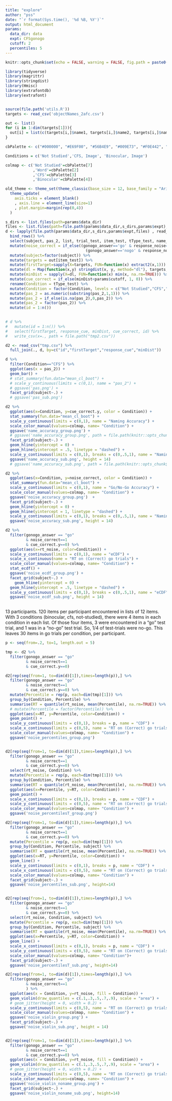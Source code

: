 ```yaml
---
title: "explore"
author: "pss"
date: "`r format(Sys.time(), '%d %B, %Y')`"
output: html_document
params:
  data_dir: data
  expt: CFSgonogo
  cutoff: 2
  percentiles: 5
---
```


```r
knitr::opts_chunk$set(echo = FALSE, warning = FALSE, fig.path = paste0(file.path('output','figures',params$expt),.Platform$file.sep))

library(tidyverse)
library(magrittr)
library(stringdist)
library(Hmisc)
library(extrafontdb)
library(extrafont)


source(file.path('utils.R'))
targets <- read_csv('objectNames_2afc.csv') 

out <- list()
for (i in 1:dim(targets[1])){
  out[i] = list(c(targets[i,]$name1, targets[i,]$name2, targets[i,]$name3, targets[i,]$name4, targets[i,]$name5, targets[i,]$name6, targets[i,]$name7, targets[i,]$name8, targets[i,]$name9, targets[i,]$name10))
}

cbPalette <- c("#000000", "#E69F00", "#56B4E9", "#009E73", "#F0E442", "#0072B2", "#D55E00", "#CC79A7")

Conditions = c('Not Studied','CFS, Image', 'Binocular, Image')

colmap <- c('Not Studied'=cbPalette[7]
            ,'Word'=cbPalette[2]
            ,'CFS'=cbPalette[3]
            ,'Binocular'=cbPalette[4])

old_theme <- theme_set(theme_classic(base_size = 12, base_family = "Arial")) +
  theme_update(
    axis.ticks = element_blank()
    , axis.line = element_line(size=1)
    , plot.margin=margin(rep(0,4))
  )

```


```r

s_dirs <- list.files(path=params$data_dir)
files <- list.files(path=file.path(params$data_dir,s_dirs,params$expt), pattern = ".csv")
d <- lapply(file.path(params$data_dir,s_dirs,params$expt,files) , read_csv) %>% 
  bind_rows() %>%
  select(subject, pas_2, list, trial_test, item_test, tType_test, name_test, gonogo_answer, response_cue, rt_cue, response_noise, rt_noise) %>%
  mutate(noise_correct = if_else((gonogo_answer=='go' & response_noise=='Return') |
                                   (gonogo_answer=='nogo' & response_noise!='Return'), 1, 0)) %>%
  mutate(subject=factor(subject)) %>%
  mutate(targets = out[item_test]) %>%
  mutate(firstTarget=sapply(X=targets, FUN=function(x) extract2(x,1))) %>%
  mutate(dl = Map(function(x,y) stringdist(x, y, method="dl"), targets, response_cue)) %>%
  mutate(minDist = sapply(X=dl, FUN=function(x) min(x, na.rm=TRUE))) %>%
  mutate(cue_correct = if_else(minDist<params$cutoff, 1, 0)) %>%
  rename(Condition = tType_test) %>%
  mutate(Condition = factor(Condition, levels = c("Not Studied","CFS","Binocular"))) %>%
  mutate(pas_2 = as.numeric(substring(pas_2,1,1))) %>%
  mutate(pas_2 = if_else(is.na(pas_2),0,pas_2)) %>%
  mutate(pas_2 = factor(pas_2)) %>%
  mutate(id = 1:n())
  

# d %>% 
#   mutate(id = 1:n()) %>%
#   select(firstTarget, response_cue, minDist, cue_correct, id) %>%
#   write_csv(x=., path = file.path("tmp2.csv"))

d2 <- read_csv("tmp.csv") %>%
  full_join(., d, by=c("id","firstTarget","response_cue","minDist"))


```


```r

d %>%
  filter(Condition=="CFS") %>%
  ggplot(aes(x = pas_2)) +
  geom_bar() +
  # stat_summary(fun.data="mean_cl_boot") +
  # scale_y_continuous(limits = c(0,1), name = "pas_2") +
  # ggsave('pas.png') +
  facet_grid(subject~.) +
  # ggsave('pas_sub.png')


```


```r


d2 %>%
  ggplot(aes(x=Condition, y=cue_correct.y, color = Condition)) +
  stat_summary(fun.data="mean_cl_boot") +
  scale_y_continuous(limits = c(0,1), name = "Naming Accuracy") +
  scale_color_manual(values=colmap, name= "Condition") +
  ggsave('name_accuracy_group.png') +
  # ggsave('name_accuracy_group.png', path = file.path(knitr::opts_chunk$get("fig.path"))) +
  facet_grid(subject~.) +
  geom_hline(yintercept = 0) +
  geom_hline(yintercept = .5, linetype = "dashed") +
  scale_y_continuous(limits = c(0,1), breaks = c(0,.5,1), name = "Naming Accuracy") +
  ggsave('name_accuracy_sub.png', height = 14)
  # ggsave('name_accuracy_sub.png', path = file.path(knitr::opts_chunk$get("fig.path")))


```

```r

d2 %>%
  ggplot(aes(x=Condition, y=noise_correct, color = Condition)) +
  stat_summary(fun.data="mean_cl_boot") +
  scale_y_continuous(limits = c(0,1), name = "Go/No-Go Accuracy") +
  scale_color_manual(values=colmap, name= "Condition") +
  ggsave('noise_accuracy_group.png')  +
  facet_grid(subject~.) +
  geom_hline(yintercept = 0) +
  geom_hline(yintercept = 1, linetype = "dashed") +
  scale_y_continuous(limits = c(0,1), breaks = c(0,.5,1), name = "Naming Accuracy") +
  ggsave('noise_accuracy_sub.png', height = 14) 

```



```r


d2 %>%
  filter(gonogo_answer == "go" 
         & noise_correct==1
         & cue_correct.y==0) %>%
  ggplot(aes(x=rt_noise, color=Condition)) +
  scale_y_continuous(limits = c(0,1), name = "eCDF") +
  scale_x_continuous(name = "RT on (Correct) go trials") +
  scale_color_manual(values=colmap, name= "Condition") +
  stat_ecdf() +
  ggsave('noise_ecdf_group.png') +
  facet_grid(subject~.) +
    geom_hline(yintercept = 0) +
  geom_hline(yintercept = .5, linetype = "dashed") +
  scale_y_continuous(limits = c(0,1), breaks = c(0,.5,1), name = "eCDF") +
  ggsave('noise_ecdf_sub.png', height = 14)
  


```

13 participants. 120 items per participant encountered in lists of 12 items. With 3 conditions (binocular, cfs, not-studied), there were 4 items in each condition in each list. Of those four items, 3 were encountered in a “go” test trial, and 1 was in a “no-go” test trial. So, 1/4 of test-trials were no-go. This leaves 30 items in go trials per condition, per participant.



```r

p <- seq(from=.2, to=1, length.out = 5)

tmp <- d2 %>%
  filter(gonogo_answer == "go" 
         & noise_correct==1
         & cue_correct.y==0)

d2[rep(seq(from=1, to=dim(d)[1]),times=length(p)),] %>%
  filter(gonogo_answer == "go" 
         & noise_correct==1
         & cue_correct.y==0) %>%
  mutate(Percentile = rep(p, each=dim(tmp)[1])) %>%
  group_by(Condition, Percentile) %>%
  summarise(RT = quantile(rt_noise, mean(Percentile), na.rm=TRUE)) %>%
  # mutate(Percentile = factor(Percentile)) %>%
  ggplot(aes(x=RT, y=Percentile, color=Condition)) +
  geom_point() +
  scale_y_continuous(limits = c(0,1), breaks = p, name = "CDF") +
  scale_x_continuous(limits = c(0,5), name = "RT on (Correct) go trials") +
  scale_color_manual(values=colmap, name= "Condition") +
  ggsave('noise_percentiles_group.png') 


d2[rep(seq(from=1, to=dim(d)[1]),times=length(p)),] %>%
  filter(gonogo_answer == "go" 
         & noise_correct==1
         & cue_correct.y==0) %>%
  select(rt_noise, Condition) %>%
  mutate(Percentile = rep(p, each=dim(tmp)[1])) %>%
  group_by(Condition, Percentile) %>%
  summarise(RT = quantile(rt_noise, mean(Percentile), na.rm=TRUE)) %>%
  ggplot(aes(x=Percentile, y=RT, color=Condition)) +
  geom_point() +
  scale_x_continuous(limits = c(0,1), breaks = p, name = "CDF") +
  scale_y_continuous(limits = c(0,5), name = "RT on (Correct) go trials") +
  scale_color_manual(values=colmap, name= "Condition") +
  ggsave('noise_percentilesT_group.png') 


```

```r

d2[rep(seq(from=1, to=dim(d)[1]),times=length(p)),] %>%
  filter(gonogo_answer == "go" 
         & noise_correct==1
         & cue_correct.y==0) %>%
  mutate(Percentile = rep(p, each=dim(tmp)[1])) %>%
  group_by(Condition, Percentile, subject) %>%
  summarise(RT = quantile(rt_noise, mean(Percentile), na.rm=TRUE)) %>%
  ggplot(aes(x=RT, y=Percentile, color=Condition)) +
  geom_line() +
  scale_y_continuous(limits = c(0,1), breaks = p, name = "CDF") +
  scale_x_continuous(limits = c(0,5), name = "RT on (Correct) go trials") +
  scale_color_manual(values=colmap, name= "Condition") +
  facet_grid(subject~.) +
  ggsave('noise_percentiles_sub.png', height=14) 


d2[rep(seq(from=1, to=dim(d)[1]),times=length(p)),] %>%
  filter(gonogo_answer == "go" 
         & noise_correct==1
         & cue_correct.y==0) %>%
  select(rt_noise, Condition, subject) %>%
  mutate(Percentile = rep(p, each=dim(tmp)[1])) %>%
  group_by(Condition, Percentile, subject) %>%
  summarise(RT = quantile(rt_noise, mean(Percentile), na.rm=TRUE)) %>%
  ggplot(aes(x=Percentile, y=RT, color=Condition)) +
  geom_line() +
  scale_x_continuous(limits = c(0,1), breaks = p, name = "CDF") +
  scale_y_continuous(limits = c(0,5), name = "RT on (Correct) go trials") +
  scale_color_manual(values=colmap, name= "Condition")+
  facet_grid(subject~.) +
  ggsave('noise_percentilesT_sub.png', height=14)


```


```r

d2[rep(seq(from=1, to=dim(d)[1]),times=length(p)),] %>%
  filter(gonogo_answer == "go" 
         & noise_correct==1
         ) %>%
  ggplot(aes(x = Condition, y=rt_noise, fill = Condition)) +
  geom_violin(draw_quantiles = c(.1,.3,.5,.7,.9), scale = "area") +
  # geom_jitter(height = 0, width = 0.2) +
  scale_y_continuous(limits = c(0,5), name = "RT on (Correct) go trials") +
  scale_color_manual(values=colmap, name= "Condition") +
  ggsave('noise_violin_group.png') +
  facet_grid(subject~.) +
  ggsave('noise_violin_sub.png', height = 14) 


d2[rep(seq(from=1, to=dim(d)[1]),times=length(p)),] %>%
  filter(gonogo_answer == "go" 
         & noise_correct==1
         & cue_correct.y==0) %>%
  ggplot(aes(x = Condition, y=rt_noise, fill = Condition)) +
  geom_violin(draw_quantiles = c(.1,.3,.5,.7,.9), scale = "area") +
  # geom_jitter(height = 0, width = 0.2) +
  scale_y_continuous(limits = c(0,5), name = "RT on (Correct) go trials that weren't named") +
  scale_color_manual(values=colmap, name= "Condition") +
  ggsave('noise_violin_noname_group.png') +
  facet_grid(subject~.) +
  ggsave('noise_violin_noname_sub.png', height=14) 


```

